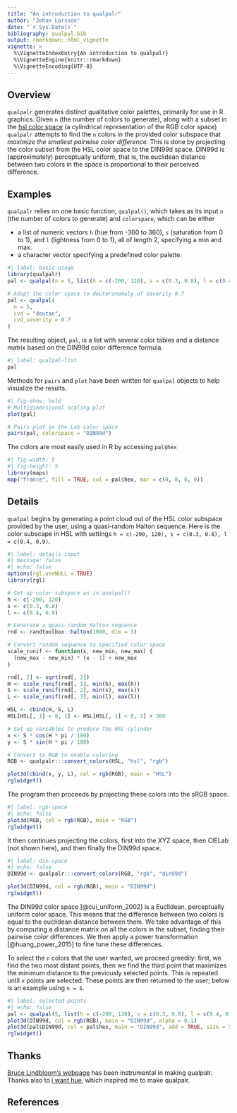 ---
title: "An introduction to qualpalr"
author: "Johan Larsson"
date: "`r Sys.Date()`"
bibliography: qualpal.bib
output: rmarkdown::html_vignette
vignette: >
  %\VignetteIndexEntry{An introduction to qualpalr}
  %\VignetteEngine{knitr::rmarkdown}
  %\VignetteEncoding{UTF-8}
---

## Overview

`qualpalr` generates distinct qualitative color palettes, primarily for use in
R graphics. Given `n` (the number of colors to generate), along with a subset
in the [hsl color space](https://en.wikipedia.org/wiki/HSL_and_HSV) (a
cylindrical representation of the RGB color space) `qualpalr` attempts to find
the `n` colors in the provided color subspace that *maximize the smallest
pairwise color difference*. This is done by projecting the color subset from the
HSL color space to the DIN99d space. DIN99d is (approximately) perceptually
uniform, that is, the euclidean distance between two colors in the space is
proportional to their perceived difference.

## Examples

`qualpalr` relies on one basic function, `qualpal()`, which takes as its input
`n` (the number of colors to generate) and `colorspace`, which can be either

* a list of numeric vectors `h` (hue from -360 to 360), `s` (saturation from
0 to 1), and `l` (lightness from 0 to 1), all of length 2, specifying a min and
max.
* a character vector specifying a predefined color palette.

```{r}
#| label: basic-usage
library(qualpalr)
pal <- qualpal(n = 5, list(h = c(-200, 120), s = c(0.3, 0.8), l = c(0.4, 0.9)))

# Adapt the color space to deuteranomaly of severity 0.7
pal <- qualpal(
  n = 5,
  cvd = "deutan",
  cvd_severity = 0.7
)
```

The resulting object, `pal`, is a list with several color tables and a distance
matrix based on the DIN99d color difference formula.

```{r}
#| label: qualpal-list
pal
```

Methods for `pairs` and `plot` have been written for `qualpal` objects to help
visualize the results.

```{r}
#| fig-show: hold
# Multidimensional scaling plot
plot(pal)

# Pairs plot in the Lab color space
pairs(pal, colorspace = "DIN99d")
```

The colors are most easily used in R by accessing `pal$hex`

```{r map, fig.width=5, fig.height=5}
#| fig-width: 5
#| fig-height: 5
library(maps)
map("france", fill = TRUE, col = pal$hex, mar = c(0, 0, 0, 0))
```

## Details

`qualpal` begins by generating a point cloud out of the HSL color subspace
provided by the user, using a quasi-random Halton sequence. Here is the color
subscape in HSL with settings
`h = c(-200, 120), s = c(0.3, 0.8), l = c(0.4, 0.9)`.

```{r}
#| label: details-input
#| message: false
#| echo: false
options(rgl.useNULL = TRUE)
library(rgl)

# Set up color subspace as in qualpal()
h <- c(-200, 120)
s <- c(0.3, 0.8)
l <- c(0.4, 0.9)

# Generate a quasi-random Halton sequence
rnd <- randtoolbox::halton(1000, dim = 3)

# Convert random sequence to specified color space
scale_runif <- function(x, new_min, new_max) {
  (new_max - new_min) * (x - 1) + new_max
}

rnd[, 2] <- sqrt(rnd[, 2])
H <- scale_runif(rnd[, 1], min(h), max(h))
S <- scale_runif(rnd[, 2], min(s), max(s))
L <- scale_runif(rnd[, 3], min(l), max(l))

HSL <- cbind(H, S, L)
HSL[HSL[, 1] < 0, 1] <- HSL[HSL[, 1] < 0, 1] + 360

# Set up variables to produce the HSL cylinder
x <- S * cos(H * pi / 180)
y <- S * sin(H * pi / 180)

# Convert to RGB to enable coloring
RGB <- qualpalr:::convert_colors(HSL, "hsl", "rgb")

plot3d(cbind(x, y, L), col = rgb(RGB), main = "HSL")
rglwidget()
```

The program then proceeds by projecting these colors into the sRGB space.

```{r}
#| label: rgb-space
#| echo: false
plot3d(RGB, col = rgb(RGB), main = "RGB")
rglwidget()
```

It then continues projecting the colors, first into the XYZ space, then CIELab
(not shown here), and then finally the DIN99d space.

```{r}
#| label: din-space
#| echo: false
DIN99d <- qualpalr:::convert_colors(RGB, "rgb", "din99d")

plot3d(DIN99d, col = rgb(RGB), main = "DIN99d")
rglwidget()
```

The DIN99d color space [@cui_uniform_2002] is a Euclidean, perceptually uniform
color space. This means that the difference between two colors is equal to the
euclidean distance between them. We take advantage of this by computing a
distance matrix on all the colors in the subset, finding their pairwise color
differences. We then apply a power transformation [@huang_power_2015] to fine
tune these differences.

To select the `n` colors that the user wanted, we proceed greedily: first, we
find the two most distant points, then we find the third point that maximizes
the minimum distance to the previously selected points. This is repeated until
`n` points are selected. These points are then returned to the user; below is an
example using `n = 5`.

```{r}
#| label: selected-points
#| echo: false
pal <- qualpal(5, list(h = c(-200, 120), s = c(0.3, 0.8), l = c(0.4, 0.9)))
plot3d(DIN99d, col = rgb(RGB), main = "DIN99d", alpha = 0.1)
plot3d(pal$DIN99d, col = pal$hex, main = "DIN99d", add = TRUE, size = 5)
rglwidget()
```

## Thanks

[Bruce Lindbloom's webpage](http://www.brucelindbloom.com/) has
been instrumental in making qualpalr. Thanks also to
[i want hue](https://medialab.github.io/iwanthue/), which inspired me
to make qualpalr.

## References
